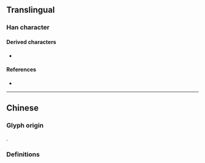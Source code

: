 {{also|濫}}
{{character info}}
==Translingual==

===Han character===
{{Han char|rn=85|rad=水|as=10|sn=13|four=|canj=ELIT|ids=⿰氵监}}

====Derived characters====
* {{l|mul|𬞫}}

====References====
* {{Han ref|kx=0643.241|hdz=31698.020|uh=6EE5|ud=28389}}

----

==Chinese==

===Glyph origin===
{{Han simp|濫|f=監|t=监}}.

===Definitions===
{{zh-see|濫}}